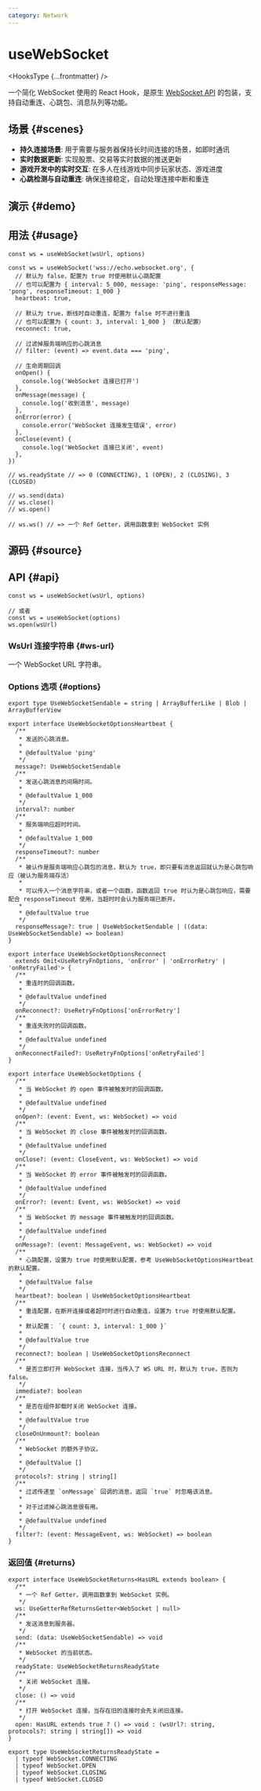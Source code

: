 ```yaml
---
category: Network
---
```


# useWebSocket


<HooksType {...frontmatter} />

<Since version="v1.7.0" />

一个简化 WebSocket 使用的 React Hook，是原生 [WebSocket API](https://developer.mozilla.org/en-US/docs/Web/API/WebSockets_API) 的包装，支持自动重连、心跳包、消息队列等功能。

## 场景 \{#scenes}

- **持久连接场景**: 用于需要与服务器保持长时间连接的场景，如即时通讯
- **实时数据更新**: 实现股票、交易等实时数据的推送更新
- **游戏开发中的实时交互**: 在多人在线游戏中同步玩家状态、游戏进度
- **心跳检测与自动重连**: 确保连接稳定，自动处理连接中断和重连

## 演示 \{#demo}


<App />

## 用法 \{#usage}

```tsx
const ws = useWebSocket(wsUrl, options)

const ws = useWebSocket('wss://echo.websocket.org', {
  // 默认为 false，配置为 true 时使用默认心跳配置
  // 也可以配置为 { interval: 5_000, message: 'ping', responseMessage: 'pong', responseTimeout: 1_000 }
  heartbeat: true, 

  // 默认为 true，断线时自动重连，配置为 false 时不进行重连
  // 也可以配置为 { count: 3, interval: 1_000 } （默认配置）
  reconnect: true,

  // 过滤掉服务端响应的心跳消息
  // filter: (event) => event.data === 'ping',

  // 生命周期回调
  onOpen() {
    console.log('WebSocket 连接已打开')
  },
  onMessage(message) {
    console.log('收到消息', message)
  },
  onError(error) {
    console.error('WebSocket 连接发生错误', error)
  },
  onClose(event) {
    console.log('WebSocket 连接已关闭', event)
  },
})

// ws.readyState // => 0 (CONNECTING), 1 (OPEN), 2 (CLOSING), 3 (CLOSED)

// ws.send(data)
// ws.close()
// ws.open()

// ws.ws() // => 一个 Ref Getter，调用函数拿到 WebSocket 实例
```

## 源码 \{#source}


<Source />

## API \{#api}

```tsx
const ws = useWebSocket(wsUrl, options)

// 或者
const ws = useWebSocket(options)
ws.open(wsUrl)
```

### WsUrl 连接字符串 \{#ws-url}

一个 WebSocket URL 字符串。

### Options 选项 \{#options}

```tsx
export type UseWebSocketSendable = string | ArrayBufferLike | Blob | ArrayBufferView

export interface UseWebSocketOptionsHeartbeat {
  /**
   * 发送的心跳消息。
   *
   * @defaultValue 'ping'
   */
  message?: UseWebSocketSendable
  /**
   * 发送心跳消息的间隔时间。
   *
   * @defaultValue 1_000
   */
  interval?: number
  /**
   * 服务端响应超时时间。
   *
   * @defaultValue 1_000
   */
  responseTimeout?: number
  /**
   * 被认作是服务端响应心跳包的消息，默认为 true，即只要有消息返回就认为是心跳包响应（被认为服务端存活）
   * 
   * 可以传入一个消息字符串，或者一个函数，函数返回 true 时认为是心跳包响应，需要配合 responseTimeout 使用，当超时时会认为服务端已断开。
   *
   * @defaultValue true
   */
  responseMessage?: true | UseWebSocketSendable | ((data: UseWebSocketSendable) => boolean)
}

export interface UseWebSocketOptionsReconnect
  extends Omit<UseRetryFnOptions, 'onError' | 'onErrorRetry' | 'onRetryFailed'> {
  /**
   * 重连时的回调函数。
   *
   * @defaultValue undefined
   */
  onReconnect?: UseRetryFnOptions['onErrorRetry']
  /**
   * 重连失败时的回调函数。
   *
   * @defaultValue undefined
   */
  onReconnectFailed?: UseRetryFnOptions['onRetryFailed']
}

export interface UseWebSocketOptions {
  /**
   * 当 WebSocket 的 open 事件被触发时的回调函数。
   *
   * @defaultValue undefined
   */
  onOpen?: (event: Event, ws: WebSocket) => void
  /**
   * 当 WebSocket 的 close 事件被触发时的回调函数。
   *
   * @defaultValue undefined
   */
  onClose?: (event: CloseEvent, ws: WebSocket) => void
  /**
   * 当 WebSocket 的 error 事件被触发时的回调函数。
   *
   * @defaultValue undefined
   */
  onError?: (event: Event, ws: WebSocket) => void
  /**
   * 当 WebSocket 的 message 事件被触发时的回调函数。
   *
   * @defaultValue undefined
   */
  onMessage?: (event: MessageEvent, ws: WebSocket) => void
  /**
   * 心跳配置，设置为 true 时使用默认配置，参考 UseWebSocketOptionsHeartbeat 的默认配置。
   *
   * @defaultValue false
   */
  heartbeat?: boolean | UseWebSocketOptionsHeartbeat
  /**
   * 重连配置，在断开连接或者超时时进行自动重连，设置为 true 时使用默认配置。
   * 
   * 默认配置： `{ count: 3, interval: 1_000 }`
   *
   * @defaultValue true
   */
  reconnect?: boolean | UseWebSocketOptionsReconnect
  /**
   * 是否立即打开 WebSocket 连接，当传入了 WS URL 时，默认为 true，否则为 false。
   */
  immediate?: boolean
  /**
   * 是否在组件卸载时关闭 WebSocket 连接。
   *
   * @defaultValue true
   */
  closeOnUnmount?: boolean
  /**
   * WebSocket 的额外子协议。
   *
   * @defaultValue []
   */
  protocols?: string | string[]
  /**
   * 过滤传递至 `onMessage` 回调的消息，返回 `true` 时忽略该消息。
   *
   * 对于过滤掉心跳消息很有用。
   *
   * @defaultValue undefined
   */
  filter?: (event: MessageEvent, ws: WebSocket) => boolean
}
```

### 返回值 \{#returns}

```tsx
export interface UseWebSocketReturns<HasURL extends boolean> {
  /**
   * 一个 Ref Getter，调用函数拿到 WebSocket 实例。
   */
  ws: UseGetterRefReturnsGetter<WebSocket | null>
  /**
   * 发送消息到服务器。
   */
  send: (data: UseWebSocketSendable) => void
  /**
   * WebSocket 的当前状态。
   */
  readyState: UseWebSocketReturnsReadyState
  /**
   * 关闭 WebSocket 连接。
   */
  close: () => void
  /**
   * 打开 WebSocket 连接，当存在旧的连接时会先关闭旧连接。
   */
  open: HasURL extends true ? () => void : (wsUrl?: string, protocols?: string | string[]) => void
}

export type UseWebSocketReturnsReadyState =
  | typeof WebSocket.CONNECTING
  | typeof WebSocket.OPEN
  | typeof WebSocket.CLOSING
  | typeof WebSocket.CLOSED
```
